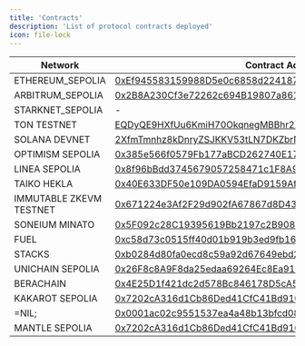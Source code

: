 ```yaml
---
title: 'Contracts'
description: 'List of protocol contracts deployed'
icon: file-lock 
---
```


| Network | Contract Address Native   | Contract Token/ERC20  | Test Token (updated 26.07) |
| --- | --- | --- | --- |
| ETHEREUM_SEPOLIA | [0xEf945583159988D5e0c6858d224187081f7364a8](https://sepolia.etherscan.io/address/0x71299Af0A956d64Eb525Ea115cc8cbA6eFE72540#code) | [0x9a06FE1FB578f535ef5725Fd8B105bE46C3c6Cd7](https://sepolia.etherscan.io/address/0x9a06FE1FB578f535ef5725Fd8B105bE46C3c6Cd7#code) | [0x6dd4233C325c1e85a0A064E2a088A28B1B80C7cF](https://sepolia.etherscan.io/address/0x6dd4233C325c1e85a0A064E2a088A28B1B80C7cF#code) |
| ARBITRUM_SEPOLIA | [0x2B8A230Cf3e72262c694B19807a861A9e273c979](https://sepolia.arbiscan.io/address/0x2B8A230Cf3e72262c694B19807a861A9e273c979#code) | [0xd11fBD0178E9BCD52B01175Bf86E29bd16884Fae](https://sepolia.arbiscan.io/address/0xd11fBD0178E9BCD52B01175Bf86E29bd16884Fae#code) | [0x6B8a6487F3dd8419119247511779e67b59531e98](https://sepolia.arbiscan.io/address/0x6B8a6487F3dd8419119247511779e67b59531e98#code) |
| STARKNET_SEPOLIA | - | [0x00170094b97826bf28687f114bbb9177c3832182305e96c6ec679845db68883d](https://sepolia.voyager.online/contract/0x00170094b97826bf28687f114bbb9177c3832182305e96c6ec679845db68883d#transactions) | [0x0112a045ae21884942faffd7a8087276638e6e4b8a3833a65d14be15eef8f53b](https://sepolia.voyager.online/contract/0x0112a045ae21884942faffd7a8087276638e6e4b8a3833a65d14be15eef8f53b) |
| TON TESTNET | [EQDyQE9HXfUu6KmiH70OkqnegMBBhr2X_-2ymJ4kL1ecfJMM](https://verifier.ton.org/EQDyQE9HXfUu6KmiH70OkqnegMBBhr2X_-2ymJ4kL1ecfJMM?testnet) | [EQA37e2ZOCwppPnZjgnIYAEqrmJmLvkmP14FTMw1D-xRN_hp](https://verifier.ton.org/EQA37e2ZOCwppPnZjgnIYAEqrmJmLvkmP14FTMw1D-xRN_hp?testnet) | [EQB6ZTgwl_FX_fqvrAPTl4MspD_mSMdW4TZ0j7wEfSxqEty9](https://verifier.ton.org/EQB6ZTgwl_FX_fqvrAPTl4MspD_mSMdW4TZ0j7wEfSxqEty9?testnet) |
| SOLANA DEVNET | [2XfmTmnhz8kDnryZSJKKV53tLN7DKZbrN9Q1sZbJo5bc](https://explorer.solana.com/address/2XfmTmnhz8kDnryZSJKKV53tLN7DKZbrN9Q1sZbJo5bc?cluster=devnet) | [3TTb3BF3H273DS8hCJT9w8wuhtchN7fi7tX2sZDZ3p3Q](https://explorer.solana.com/address/3TTb3BF3H273DS8hCJT9w8wuhtchN7fi7tX2sZDZ3p3Q?cluster=devnet) |  |
| OPTIMISM SEPOLIA | [0x385e566f0579Fb177aBCD262740E17596097264F#code](https://sepolia-optimism.etherscan.io/address/0x3cac8D751E1A90328b0a52D7e194b418EEA22Ce7#code) | [0xaFdfBEC47ECbdCa068ef7c85cE9380f03bcF4a10](https://sepolia-optimism.etherscan.io/address/0xaFdfBEC47ECbdCa068ef7c85cE9380f03bcF4a10#code) |  |
| LINEA SEPOLIA | [0x8f96bBdd3745679057258471c1F8A9f748b2e146](https://sepolia.lineascan.build/address/0x8f96bBdd3745679057258471c1F8A9f748b2e146#code) | [0x24906789B1BF7B4dbC8F65606D64315f5eB56cc4](https://sepolia.lineascan.build/address/0x24906789B1BF7B4dbC8F65606D64315f5eB56cc4#code) |  |
| TAIKO HEKLA | [0x40E633DF50e109DA0594EfaD9159Af4044E5eD5E](https://blockscoutapi.hekla.taiko.xyz/address/0x40E633DF50e109DA0594EfaD9159Af4044E5eD5E#code) | [0x8C022dE0712738dBEd82D28DC0927c22A241138E](https://blockscoutapi.hekla.taiko.xyz/address/0x8C022dE0712738dBEd82D28DC0927c22A241138E#code) |  |
| IMMUTABLE ZKEVM TESTNET | [0x671224e3Af2F29d902fA67867d8D43Dda1F63cc8](https://explorer.testnet.immutable.com/address/0x671224e3Af2F29d902fA67867d8D43Dda1F63cc8?tab=contract) | [0x824c335f5655ed32eB95b06AF3f2ec5fb45A5858](https://explorer.testnet.immutable.com/address/0x824c335f5655ed32eB95b06AF3f2ec5fb45A5858#code) | [0x26F8c8A9F8da25edaa69264Ec8Ea9131866e2cE7](https://explorer.testnet.immutable.com/address/0x26F8c8A9F8da25edaa69264Ec8Ea9131866e2cE7?tab=contract) |
| SONEIUM MINATO | [0x5F092c28C19395619Bb2197c2B9084f7282F2F0A](https://explorer-testnet.soneium.org/address/0x5F092c28C19395619Bb2197c2B9084f7282F2F0A?tab=contract) | [0xa4777590626006374a75d2ae04A567A1612e6C76](https://explorer-testnet.soneium.org/address/0xa4777590626006374a75d2ae04A567A1612e6C76?tab=contract) |  |
| FUEL | [0xc58d73c0515ff40d01b919b3ed9fb16891a6b631ca57f5613e6ec26729e81305](https://app.fuel.network/contract/0xc58d73c0515ff40d01b919b3ed9fb16891a6b631ca57f5613e6ec26729e81305/code) |  |  |
| STACKS | [0xb0284d80fa0ecd8c59a92d67649ebd28f85946f327271a238d62eb5c708cd507](https://explorer.hiro.so/txid/0xb0284d80fa0ecd8c59a92d67649ebd28f85946f327271a238d62eb5c708cd507?chain=testnet) |  |  |
| UNICHAIN SEPOLIA | [0x26F8c8A9F8da25edaa69264Ec8Ea9131866e2cE7](https://sepolia.uniscan.xyz/address/0x26F8c8A9F8da25edaa69264Ec8Ea9131866e2cE7) | [0xc996AE2891aAa2BE353fE8c8b2a29996309BE555](https://sepolia.uniscan.xyz/address/0xc996AE2891aAa2BE353fE8c8b2a29996309BE555#code) |  |
| BERACHAIN | [0x4E25D1f421dc2d578Bc846178D5cA594E121f2Ec](https://bartio.beratrail.io/address/0x4E25D1f421dc2d578Bc846178D5cA594E121f2Ec/contract/80084/code) | [0x7202cA316d1Cb86Ded41CfC41Bd91028CBeA7265](https://bartio.beratrail.io/address/0x7202cA316d1Cb86Ded41CfC41Bd91028CBeA7265/contract/80084/code) |  |
| KAKAROT SEPOLIA | [0x7202cA316d1Cb86Ded41CfC41Bd91028CBeA7265](https://sepolia.kakarotscan.org/address/0x7202cA316d1Cb86Ded41CfC41Bd91028CBeA7265/contract/920637907288165/code) | [0x26F8c8A9F8da25edaa69264Ec8Ea9131866e2cE7](https://sepolia.kakarotscan.org/address/0x26F8c8A9F8da25edaa69264Ec8Ea9131866e2cE7/contract/920637907288165/code) |  |
| =NIL; | [0x0001ac02c9551537ea4a48b13bfcd0842b44fdfb](https://explore.nil.foundation/address/0x0001ac02c9551537ea4a48b13bfcd0842b44fdfb) |  |  |
| MANTLE SEPOLIA | [0x7202cA316d1Cb86Ded41CfC41Bd91028CBeA7265](https://sepolia.mantlescan.xyz/address/0x7202cA316d1Cb86Ded41CfC41Bd91028CBeA7265#code) | [0x26F8c8A9F8da25edaa69264Ec8Ea9131866e2cE7](https://sepolia.mantlescan.xyz/address/0x26F8c8A9F8da25edaa69264Ec8Ea9131866e2cE7#code) |  |